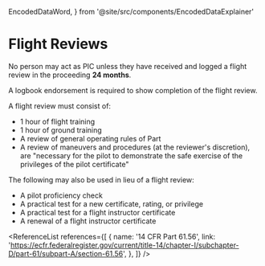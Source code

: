  EncodedDataWord,
} from '@site/src/components/EncodedDataExplainer'

# Flight Reviews

No person may act as PIC unless they have received and logged a flight review in
the proceeding **24 months**.

A logbook endorsement is required to show completion of the flight review.

A flight review must consist of:

- 1 hour of flight training
- 1 hour of ground training
- A review of general operating rules of Part <Reg part="91" />
- A review of maneuvers and procedures (at the reviewer's discretion), are
  "necessary for the pilot to demonstrate the safe exercise of the privileges of
  the pilot certificate"

The following may also be used in lieu of a flight review:

- A pilot proficiency check
- A practical test for a new certificate, rating, or privilege
- A practical test for a flight instructor certificate
- A renewal of a flight instructor certificate

<Reg part="61.56" />

<ReferenceList
  references={[
    {
      name: '14 CFR Part 61.56',
      link: 'https://ecfr.federalregister.gov/current/title-14/chapter-I/subchapter-D/part-61/subpart-A/section-61.56',
    },
  ]}
/>
